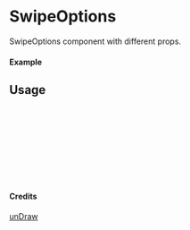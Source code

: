 
<Meta of={SwipeOptions} title="unDraw/SwipeOptions" />

# SwipeOptions

SwipeOptions component with different props.

#### Example

<Canvas of={SwipeOptions.Primary} />

## Usage

```ts
import { SwipeOptions } from "yadl-ui";

const Example = () => {
  return (
      <SwipeOptions />
  );
};

export default Example;
```

#### Credits
[unDraw](https://undraw.co/illustrations)
